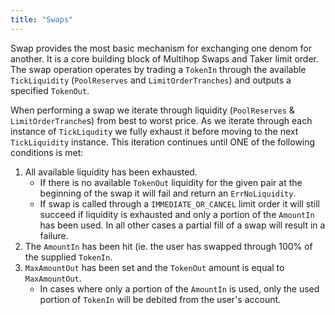 ```yaml
---
title: "Swaps"
---
```


Swap provides the most basic mechanism for exchanging one denom for another. It is a core building block of Multihop Swaps and Taker limit order. The swap operation operates by trading a `TokenIn` through the available `TickLiquidity` (`PoolReserves` and `LimitOrderTranches`) and  outputs a specified `TokenOut`.

When performing a swap we iterate through liquidity (`PoolReserves` & `LimitOrderTranche`s) from best to worst price.  As we iterate through each instance of `TickLiqudity` we fully exhaust it before moving to the next `TickLiquidity` instance. This iteration continues until ONE of the following conditions is met:

1. All available liquidity has been exhausted.
    - If there is no available `TokenOut` liquidity for the given pair at the beginning of the swap it will fail and return an `ErrNoLiquidity`.
    - If swap is called through a `IMMEDIATE_OR_CANCEL` limit order it will still succeed if liquidity is exhausted and only a portion of the `AmountIn` has been used. In all other cases a partial fill of a swap will result in a failure.
2. The `AmountIn` has been hit (ie. the user has swapped through 100% of the supplied `TokenIn`.
3. `MaxAmountOut` has been set and the `TokenOut` amount is equal to `MaxAmountOut`.
    - In cases where only a portion of the `AmountIn` is used, only the used portion of `TokenIn` will be debited from the user's account.